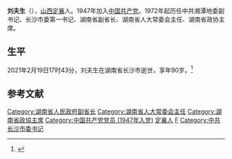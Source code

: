 '''刘夫生'''（{{bd|1931年|10月|2021年|2月19日|catIdx=L刘}}），[[山西省|山西]][[定襄县|定襄]]人。1947年加入[[中国共产党|中国共产党]]。1972年起历任中共湘潭地委副书记、长沙市委第一书记、湖南省副省长、湖南省人大常委会主任、湖南省政协主席。

==生平==
2021年2月19日17时43分，刘夫生在湖南省长沙市逝世，享年90岁。<ref>{{cite news |author1=蒋子文 |title=湖南省政协原主席刘夫生逝世，享年90岁 |url=https://www.thepaper.cn/newsDetail_forward_11404783 |accessdate=2021-02-21 |work=澎湃新闻 |date=2021-02-21 |archive-date=2022-02-13 |archive-url=https://web.archive.org/web/20220213213235/https://www.thepaper.cn/newsDetail_forward_11404783 }}</ref>

==参考文献==
{{reflist}}

{{start box}}
{{s-ppo|cpc}}
{{s-before|[[石新山|石新山]]}}
{{s-title|[[中国共产党长沙市委员会|中国共产党长沙市委员会]]第一书记|1982年3月－1983年2月}} 
{{s-after|[[邹乃山|邹乃山]]}}
{{s-par|prc-lpc}}
{{s-before|[[焦林义|焦林义]]}}
{{s-title|[[湖南省人民代表大会常务委员会|湖南省人民代表大会常务委员会]]主任|1988年1月－1998年1月}} 
{{s-after|[[王茂林|王茂林]]}}
{{s-par|prc-lcppcc}}
{{s-before|[[刘正|刘正]]}}
{{s-title|[[中国人民政治协商会议湖南省委员会|中国人民政治协商会议湖南省委员会]]主席|1998年1月－2001年1月}} 
{{s-after|[[王克英|王克英]]}}
{{end box}}

{{中华人民共和国湖南省正职领导人|nocat}}
[[Category:湖南省人民政府副省长|Category:湖南省人民政府副省长]]
[[Category:湖南省人大常委会主任|Category:湖南省人大常委会主任]]
[[Category:湖南省政協主席|Category:湖南省政協主席]]
[[Category:中国共产党党员_(1947年入党)|Category:中国共产党党员 (1947年入党)]]
[[Category:定襄人|定襄人]]
[[Category:刘姓|F]]
[[Category:中共长沙市委书记|Category:中共长沙市委书记]]